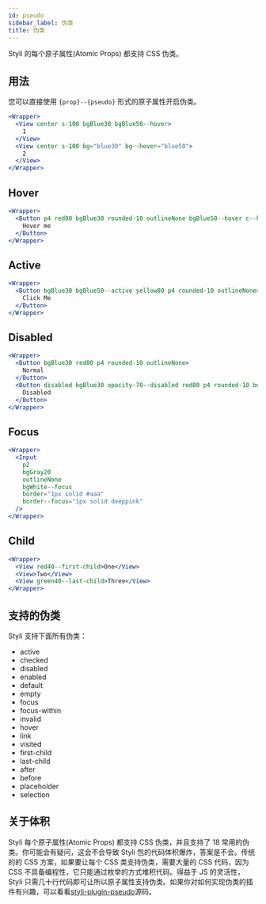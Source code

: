 ```yaml
---
id: pseudo
sidebar_label: 伪类
title: 伪类
---
```


Styli 的每个原子属性(Atomic Props) 都支持 CSS 伪类。

## 用法

您可以直接使用 `{prop}--{pseudo}` 形式的原子属性开启伪类。

```jsx live
<Wrapper>
  <View center s-100 bgBlue30 bgBlue50--hover>
    1
  </View>
  <View center s-100 bg="blue30" bg--hover="blue50">
    2
  </View>
</Wrapper>
```

## Hover

```jsx live
<Wrapper>
  <Button p4 red80 bgBlue30 rounded-10 outlineNone bgBlue50--hover c--hover="yellow">
    Hover me
  </Button>
</Wrapper>
```

## Active

```jsx live
<Wrapper>
  <Button bgBlue30 bgBlue50--active yellow80 p4 rounded-10 outlineNone>
    Click Me
  </Button>
</Wrapper>
```

## Disabled

```jsx live
<Wrapper>
  <Button bgBlue30 red80 p4 rounded-10 outlineNone>
    Normal
  </Button>
  <Button disabled bgBlue30 opacity-70--disabled red80 p4 rounded-10 border="none">
    Disabled
  </Button>
</Wrapper>
```

## Focus

```jsx live
<Wrapper>
  <Input
    p2
    bgGray20
    outlineNone
    bgWhite--focus
    border="1px solid #aaa"
    border--focus="1px solid deeppink"
  />
</Wrapper>
```

## Child

```jsx live
<Wrapper>
  <View red40--first-child>One</View>
  <View>Two</View>
  <View green40--last-child>Three</View>
</Wrapper>
```

## 支持的伪类

Styli 支持下面所有伪类：

- active
- checked
- disabled
- enabled
- default
- empty
- focus
- focus-within
- invalid
- hover
- link
- visited
- first-child
- last-child
- after
- before
- placeholder
- selection

## 关于体积

Styli 每个原子属性(Atomic Props) 都支持 CSS 伪类，并且支持了 18 常用的伪类。你可能会有疑问，这会不会导致 Styli 包的代码体积爆炸，答案是不会。传统的的 CSS 方案，如果要让每个 CSS 类支持伪类，需要大量的 CSS 代码，因为 CSS 不具备编程性，它只能通过枚举的方式堆积代码。得益于 JS 的灵活性，Styli 只需几十行代码即可让所以原子属性支持伪类。如果你对如何实现伪类的插件有兴趣，可以看看[styli-plugin-pseudo](https://github.com/forsigner/styli/blob/master/packages/styli-plugin-pseudo/src/index.ts)源码。
